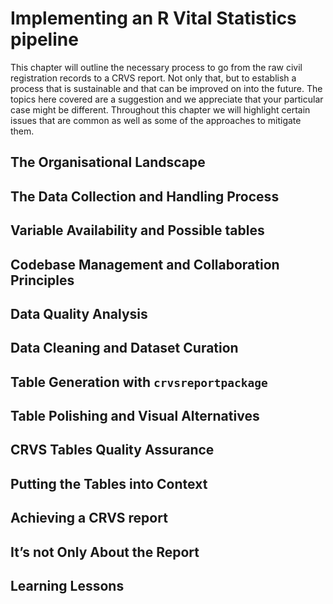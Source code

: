 # Implementing an R Vital Statistics pipeline

This chapter will outline the necessary process to go from the raw civil registration records to a CRVS report.
Not only that, but to establish a process that is sustainable and that can be improved on into the future.
The topics here covered are a suggestion and we appreciate that your particular case might be different.
Throughout this chapter we will highlight certain issues that are common as well as some of the approaches to mitigate them.

## The Organisational Landscape

## The Data Collection and Handling Process

## Variable Availability and Possible tables

## Codebase Management and Collaboration Principles

## Data Quality Analysis

## Data Cleaning and Dataset Curation

## Table Generation with `crvsreportpackage`

## Table Polishing and Visual Alternatives

## CRVS Tables Quality Assurance

## Putting the Tables into Context

## Achieving a CRVS report

## It's not Only About the Report

## Learning Lessons